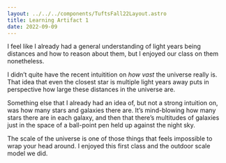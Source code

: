 ```yaml
---
layout: ../../../components/TuftsFall22Layout.astro
title: Learning Artifact 1
date: 2022-09-09
---
```


I feel like I already had a general understanding of light years being distances and how to reason about them, but I enjoyed our class on them nonetheless. 

I didn’t quite have the recent intuitition on _how vast_ the universe really is. That idea that even the closest star is multiple light years away puts in perspective how large these distances in the universe are. 

Something else that I already had an idea of, but not a strong intuition on, was how many stars and galaxies there are. It’s mind-blowing how many stars there are in each galaxy, and then that there’s multitudes of galaxies just in the space of a ball-point pen held up against the night sky. 

The scale of the universe is one of those things that feels impossible to wrap your head around. I enjoyed this first class and the outdoor scale model we did. 